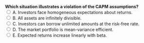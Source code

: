 ::: {.question-block}

<form onsubmit="event.preventDefault(); checkAnswer('module4_mcq_q28')" data-correct-answer="C">
  <strong style="display: block;">Which situation illustrates a violation of the CAPM assumptions?</strong>
<label><input type="radio" name="module4_mcq_q28" value="A"> A. Investors face homogeneous expectations about returns.</label><br>
<label><input type="radio" name="module4_mcq_q28" value="B"> B. All assets are infinitely divisible.</label><br>
<label><input type="radio" name="module4_mcq_q28" value="C"> C. Investors can borrow unlimited amounts at the risk-free rate.</label><br>
<label><input type="radio" name="module4_mcq_q28" value="D"> D. The market portfolio is mean-variance efficient.</label><br>
<label><input type="radio" name="module4_mcq_q28" value="E"> E. Expected returns increase linearly with beta.</label><br>
</form>

<div id="feedback-module4_mcq_q28" class="feedback" data-status="" style="display:none;">
✅ Correct: C. Unlimited borrowing at the risk-free rate is unrealistic; this is a strong simplifying assumption of CAPM.
</div>

:::
